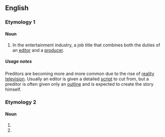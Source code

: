 ==English==

===Etymology 1===
{{blend|producer|editor}}

====Noun====
{{en-noun}}

# In the entertainment industry, a job title that combines both the duties of an [[editor]] and a [[producer]].

=====Usage notes=====
Preditors are becoming more and more common due to the rise of [[reality television]].  Usually an editor is given a detailed [[script]] to cut from, but a preditor is often given only an [[outline]] and is expected to create the story himself.

===Etymology 2===

====Noun====
{{head|en|noun}}

# {{misspelling of|predator}}
# {{misspelling of|predictor}}